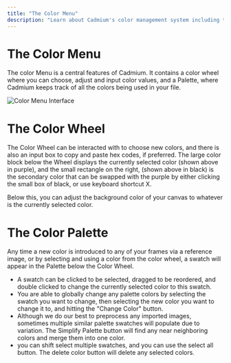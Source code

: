 ```yaml
---
title: "The Color Menu"
description: "Learn about Cadmium's color management system including the color wheel and palette"
---
```


# The Color Menu

The color Menu is a central features of Cadmium. It contains a color wheel where you can choose, adjust and input color values, and a Palette, where Cadmium keeps track of all the colors being used in your file.

![Color Menu Interface](/images/color-menu/color-interface.png)

# The Color Wheel

The Color Wheel can be interacted with to choose new colors, and there is also an input box to copy and paste hex codes, if preferred. The large color block below the Wheel displays the currently selected color (shown above in purple), and the small rectangle on the right, (shown above in black) is the secondary color that can be swapped with the purple by either clicking the small box of black, or use keyboard shortcut X.

Below this, you can adjust the background color of your canvas to whatever is the currently selected color.

# The Color Palette

Any time a new color is introduced to any of your frames via a reference image, or by selecting and using a color from the color wheel, a swatch will appear in the Palette below the Color Wheel. 

- A swatch can be clicked to be selected, dragged to be reordered, and double clicked to change the currently selected color to this swatch.
- You are able to globally change any palette colors by selecting the swatch you want to change, then selecting the new color you want to change it to, and hitting the "Change Color" button.
- Although we do our best to preprocess any imported images, sometimes multiple similar palette swatches will populate due to variation. The Simplify Palette button will find any near neighboring colors and merge them into one color.
- you can shift select multiple swatches, and you can use the select all button. The delete color button will delete any selected colors.
